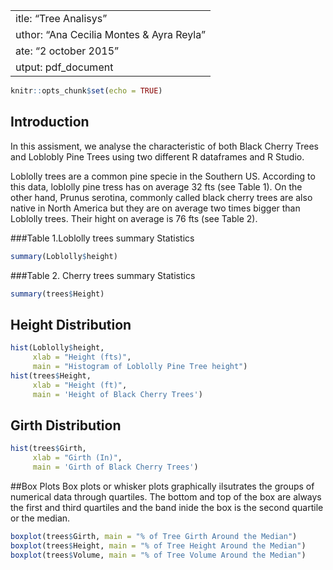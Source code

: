  ---
title: "Tree Analisys"
author: "Ana Cecilia Montes & Ayra Reyla"
date: "2 october 2015"
output: pdf_document
---

```r
knitr::opts_chunk$set(echo = TRUE)
```

## Introduction

In this assisment, we analyse the characteristic of both Black Cherry Trees and Loblobly Pine Trees using two different R dataframes and R Studio. 

Loblolly trees are a common pine specie in the Southern US. According to this data, loblolly pine tress has on average 32 fts (see Table 1). On the other hand, Prunus serotina, commonly called black cherry trees are also native in North America but they are on average two times bigger than Loblolly trees. Their hight on average is 76 fts (see Table 2).  

###Table 1.Loblolly trees summary Statistics 
```r
summary(Loblolly$height) 
```
###Table 2. Cherry trees summary Statistics 
```r
summary(trees$Height)
```
## Height Distribution

```r
hist(Loblolly$height, 
     xlab = "Height (fts)", 
     main = "Histogram of Loblolly Pine Tree height")
hist(trees$Height, 
     xlab = "Height (ft)", 
     main = 'Height of Black Cherry Trees')
```

## Girth Distribution

```r
hist(trees$Girth, 
     xlab = "Girth (In)", 
     main = 'Girth of Black Cherry Trees')
```

##Box Plots
Box plots or whisker plots graphically ilsutrates the groups of numerical data through quartiles. The bottom and top of the box are always the first and third quartiles and the band inide the box is the second quartile or the median. 

```r
boxplot(trees$Girth, main = "% of Tree Girth Around the Median")
boxplot(trees$Height, main = "% of Tree Height Around the Median")
boxplot(trees$Volume, main = "% of Tree Volume Around the Median")
```
